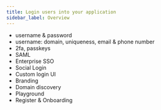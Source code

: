 ```yaml
---
title: Login users into your application
sidebar_label: Overview
---
```

- username & password
- username: domain, uniqueness, email & phone number
- 2fa, passkeys
- SAML
- Enterprise SSO
- Social Login
- Custom login UI
- Branding
- Domain discovery
- Playground
- Register & Onboarding